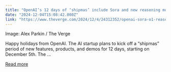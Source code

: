 ```yaml
---
title: "OpenAI’s 12 days of ‘shipmas’ include Sora and new reasoning model"
date: "2024-12-04T15:08:42.000Z"
link: "https://www.theverge.com/2024/12/4/24312352/openai-sora-o1-reasoning-12-days-shipmas"
---
```


Image: Alex Parkin / The Verge
    

  
Happy holidays from OpenAI. The AI startup plans to kick off a “shipmas” period of new features, products, and demos for 12 days, starting on December 5th. The ...

[Read more](https://www.theverge.com/2024/12/4/24312352/openai-sora-o1-reasoning-12-days-shipmas)
